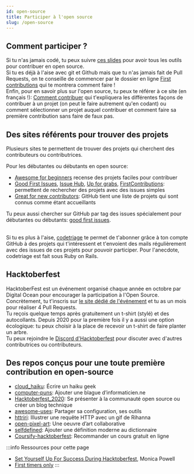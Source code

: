 ```yaml
---
id: open-source
title: Participer à l'open source
slug: /open-source
---
```


## Comment participer ?
Si tu n'as jamais codé, tu peux suivre [ces slides](https://docs.google.com/presentation/d/1V-0c28MOzez7jUuXhqzpimnAwqPLrwo8YOu6YxkA1Dc/edit?usp=sharing) pour avoir tous les outils pour contribuer en open source.<br/>
Si tu es déjà à l'aise avec git et Github mais que tu n'as jamais fait de Pull Requests, on te conseille de commencer par le dossier en ligne [First contributions](https://github.com/firstcontributions/first-contributions) qui te montrera comment faire !<br/>
Enfin, pour en savoir plus sur l'open source, tu peux te référer à ce site (en français !): [Comment contribuer](https://opensource.guide/fr/how-to-contribute/) qui t'expliquera les différentes façons de contribuer à un projet (on peut le faire autrement qu'en codant) ou comment sélectionner un projet auquel contribuer et comment faire sa première contribution sans faire de faux pas.

## Des sites référents pour trouver des projets
Plusieurs sites te permettent de trouver des projets qui cherchent des contributeurs ou contributrices.<br/>

Pour les débutantes ou débutants en open source:
- [Awesome for beginners](https://github.com/MunGell/awesome-for-beginners) recense des projets faciles pour contribuer
- [Good First Issues](https://goodfirstissues.com/), [Issue Hub](http://issuehub.io/), [Up for grabs](https://up-for-grabs.net/), [FirstContributions](https://firstcontributions.github.io/): permettent de rechercher des projets avec des issues simples
- [Great for new contributors](https://github.com/showcases/great-for-new-contributors): GitHub tient une liste de projets qui sont connus comme étant accueillants

Tu peux aussi chercher sur GitHub par tag des issues spécialement pour débutantes ou débutants: [good first issues](https://github.com/issues?q=label%3A%22good+first+issue%22).

<br/>Si tu es plus à l'aise, [codetriage](https://www.codetriage.com/) te permet de t'abonner grâce à ton compte GitHub à des projets qui t'intéressent et t'envoient des mails régulièrement avec des issues de ces projets pour pouvoir participer. Pour l'anecdote, codetriage est fait sous Ruby on Rails.

## Hacktoberfest
HacktoberFest est un événement organisé chaque année en octobre par Digital Ocean pour encourager la participation à l'Open Source. Concrètement, tu t'inscris sur [le site dédié de l'événement](https://hacktoberfest.digitalocean.com/) et tu as un mois pour réaliser 4 Pull Requests.<br/>
Tu reçois quelque temps après gratuitement un t-shirt (stylé) et des autocollants. Depuis 2020 pour la première fois il y a aussi une option écologique: tu peux choisir à la place de recevoir un t-shirt de faire planter un arbre.<br/>
Tu peux rejoindre le [Discord d'Hacktoberfest](https://discord.com/invite/hacktoberfest) pour discuter avec d'autres contributrices ou contributeurs.

## Des repos conçus pour une toute première contribution en open-source
- [cloud_haiku](https://github.com/do-community/cloud_haiku): Écrire un haiku geek
- [computer-puns](https://github.com/AlexLakatos/computer-puns): Ajouter une blague d’informaticien.ne
- [Hacktoberfest_2020](https://github.com/StatusNeo/Hacktoberfest_2020): Se présenter à la communauté open source ou créer un blog technique
- [awesome-uses](https://github.com/wesbos/awesome-uses/): Partager sa configuration, ses outils
- [httriri](https://github.com/M0nica/httriri): Illustrer une requête HTTP avec un gif de Rihanna
- [open-pixel-art](https://github.com/twilio-labs/open-pixel-art): Une oeuvre d’art collaborative
- [selfdefined](https://github.com/selfdefined/web-app): Ajouter une définition moderne au dictionnaire
- [Coursify-hacktoberfest](https://github.com/ishandeveloper/Coursify-hacktoberfest): Recommander un cours gratuit en ligne

:::info Ressources pour cette page 
- [Set Yourself Up For Success During Hacktoberfest](https://www.aboutmonica.com/blog/set-yourself-up-for-success-open-source-contributions), Monica Powell
- [First timers only](https://www.firsttimersonly.com/)
:::

